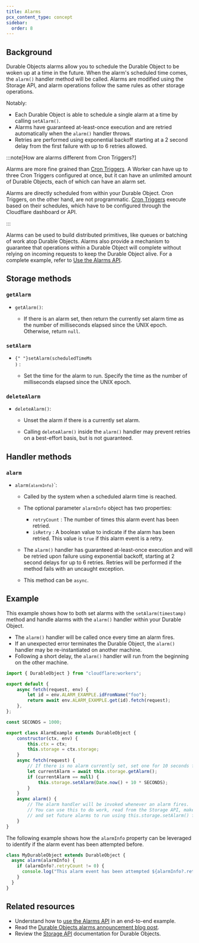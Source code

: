 ```yaml
---
title: Alarms
pcx_content_type: concept
sidebar:
  order: 8
---
```



## Background

Durable Objects alarms allow you to schedule the Durable Object to be woken up at a time in the future. When the alarm's scheduled time comes, the `alarm()` handler method will be called. Alarms are modified using the <GlossaryTooltip term="Storage API">Storage API</GlossaryTooltip>, and alarm operations follow the same rules as other storage operations.

Notably:

- Each Durable Object is able to schedule a single alarm at a time by calling `setAlarm()`.
- Alarms have guaranteed at-least-once execution and are retried automatically when the `alarm()` handler throws.
- Retries are performed using exponential backoff starting at a 2 second delay from the first failure with up to 6 retries allowed.

:::note[How are alarms different from Cron Triggers?]

Alarms are more fine grained than [Cron Triggers](/workers/configuration/cron-triggers/#cron-triggers). A Worker can have up to three Cron Triggers configured at once, but it can have an unlimited amount of Durable Objects, each of which can have an alarm set.

Alarms are directly scheduled from within your Durable Object. Cron Triggers, on the other hand, are not programmatic. [Cron Triggers](/workers/configuration/cron-triggers/#cron-triggers) execute based on their schedules, which have to be configured through the Cloudflare dashboard or API.

:::

Alarms can be used to build distributed primitives, like queues or batching of work atop Durable Objects. Alarms also provide a mechanism to guarantee that operations within a Durable Object will complete without relying on incoming requests to keep the Durable Object alive. For a complete example, refer to [Use the Alarms API](/durable-objects/examples/alarms-api/).

## Storage methods

### `getAlarm`

- <code>getAlarm()</code>: <Type text="number | null" />

  - If there is an alarm set, then return the currently set alarm time as the number of milliseconds elapsed since the UNIX epoch. Otherwise, return `null`.

### `setAlarm`

- <code>{" "}setAlarm(scheduledTimeMs <Type text="number" />)</code>
  : <Type text="void" />

  - Set the time for the alarm to run. Specify the time as the number of milliseconds elapsed since the UNIX epoch.

### `deleteAlarm`

- `deleteAlarm()`: <Type text='void' />

  - Unset the alarm if there is a currently set alarm.

  - Calling `deleteAlarm()` inside the `alarm()` handler may prevent retries on a best-effort basis, but is not guaranteed.

## Handler methods

### `alarm`

- <code>alarm(`alarmInfo`<Type text="Object"/>)</code>`: <Type text='void' />

  - Called by the system when a scheduled alarm time is reached.

  - The optional parameter `alarmInfo` object has two properties:
    - `retryCount` <Type text="number"/>: The number of times this alarm event has been retried.
    - `isRetry` <Type text="boolean"/>: A boolean value to indicate if the alarm has been retried. This value is `true` if this alarm event is a retry.

  - The `alarm()` handler has guaranteed at-least-once execution and will be retried upon failure using exponential backoff, starting at 2 second delays for up to 6 retries. Retries will be performed if the method fails with an uncaught exception.

  - This method can be `async`.

## Example

This example shows how to both set alarms with the `setAlarm(timestamp)` method and handle alarms with the `alarm()` handler within your Durable Object.

- The `alarm()` handler will be called once every time an alarm fires.
- If an unexpected error terminates the Durable Object, the `alarm()` handler may be re-instantiated on another machine.
- Following a short delay, the `alarm()` handler will run from the beginning on the other machine.

```js
import { DurableObject } from "cloudflare:workers";

export default {
	async fetch(request, env) {
		let id = env.ALARM_EXAMPLE.idFromName("foo");
		return await env.ALARM_EXAMPLE.get(id).fetch(request);
	},
};

const SECONDS = 1000;

export class AlarmExample extends DurableObject {
	constructor(ctx, env) {
		this.ctx = ctx;
		this.storage = ctx.storage;
	}
	async fetch(request) {
		// If there is no alarm currently set, set one for 10 seconds from now
		let currentAlarm = await this.storage.getAlarm();
		if (currentAlarm == null) {
			this.storage.setAlarm(Date.now() + 10 * SECONDS);
		}
	}
	async alarm() {
		// The alarm handler will be invoked whenever an alarm fires.
		// You can use this to do work, read from the Storage API, make HTTP calls
		// and set future alarms to run using this.storage.setAlarm() from within this handler.
	}
}
```

The following example shows how the `alarmInfo` property can be leveraged to identify if the alarm event has been attempted before.

```js
class MyDurableObject extends DurableObject {
  async alarm(alarmInfo) {
    if (alarmInfo?.retryCount != 0) {
      console.log("This alarm event has been attempted ${alarmInfo?.retryCount} times before.");
    }
  }
}
```

## Related resources

- Understand how to [use the Alarms API](/durable-objects/examples/alarms-api/) in an end-to-end example.
- Read the [Durable Objects alarms announcement blog post](https://blog.cloudflare.com/durable-objects-alarms/).
- Review the [Storage API](/durable-objects/api/storage-api/) documentation for Durable Objects.
